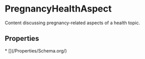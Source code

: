 # PregnancyHealthAspect

Content discussing pregnancy-related aspects of a health topic.

## Properties

<Grid>
* [](/Properties/Schema.org/)

</Grid>

